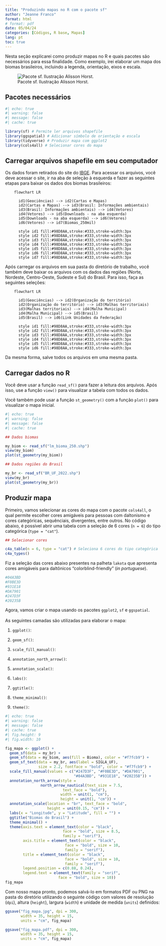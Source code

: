 ---
title: "Produzindo mapas no R com o pacote sf"
author: "Jeanne Franco"
format: html 
# format: pdf
date: 05/04/24
categories: [Códigos, R base, Mapas]
lang: pt
toc: true
---

Nesta seção explicarei como produzir mapas no R e quais pacotes são necessários para essa finalidade. Como exemplo, irei elaborar um mapa dos biomas brasileiros, incluindo a legenda, orientação, eixos e escala.

![Pacote sf. Ilustração Alisson Horst.](images/Design%20sem%20nome.png){fig-align="center"}

## Pacotes necessários

```{r}
#| echo: true
#| warning: false
#| message: false
#| cache: true

library(sf) # Permite ler arquivos shapefile
library(ggspatial) # Adicionar símbolo de orientação e escala
library(tidyverse) # Produzir mapa com ggplot2
library(cols4all) # Selecionar cores do mapa
```

## Carregar arquivos shapefile em seu computador

Os dados foram retirados do site do [IBGE](https://www.ibge.gov.br/). Para acessar os arquivos, você deve acessar o site, ir na aba de seleção à esquerda e fazer as seguintes etapas para baixar os dados dos biomas brasileiros:

```{mermaid}
    flowchart LR

      id1(Geociências) --> id2(Cartas e Mapas)
      id2(Cartas e Mapas) --> id3(Brasil: Informações ambientais)
      id3(Brasil: Informações ambientais) --> id4(Vetores)
      id4(Vetores) --> id5(Downloads - na aba esquerda)
      id5(Downloads - na aba esquerda) --> id6(Vetores)
      id6(Vetores) --> id7(Biomas_250mil)
      
      style id1 fill:#98D8AA,stroke:#333,stroke-width:3px
      style id2 fill:#98D8AA,stroke:#333,stroke-width:3px
      style id3 fill:#98D8AA,stroke:#333,stroke-width:3px
      style id4 fill:#98D8AA,stroke:#333,stroke-width:3px
      style id5 fill:#98D8AA,stroke:#333,stroke-width:3px
      style id6 fill:#98D8AA,stroke:#333,stroke-width:3px
      style id7 fill:#98D8AA,stroke:#333,stroke-width:3px
```

Após carregar os arquivos em sua pasta do diretório de trabalho, você também deve baixar os arquivos com os dados das regiões (Norte, Nordeste, Centro-Oeste, Sudeste e Sul) do Brasil. Para isso, faça as seguintes seleções:

```{mermaid}
    flowchart LR

      id1(Geociências) --> id2(Organização do território)
      id2(Organização do território) --> id3(Malhas territoriais)
      id3(Malhas territoriais) --> id4(Malha Municipal)
      id4(Malha Municipal) --> id5(Brasil)
      id5(Brasil) --> id6(Link Unidades da Federação)
      
      style id1 fill:#98D8AA,stroke:#333,stroke-width:3px
      style id2 fill:#98D8AA,stroke:#333,stroke-width:3px
      style id3 fill:#98D8AA,stroke:#333,stroke-width:3px
      style id4 fill:#98D8AA,stroke:#333,stroke-width:3px
      style id5 fill:#98D8AA,stroke:#333,stroke-width:3px
      style id6 fill:#98D8AA,stroke:#333,stroke-width:3px
```

Da mesma forma, salve todos os arquivos em uma mesma pasta.

## Carregar dados no R

Você deve usar a função `read_sf()` para fazer a leitura dos arquivos. Após isso, use a função `view()` para visualizar a tabela com todos os dados.

Você também pode usar a função `st_geometry()` com a função `plot()` para visualizar o mapa inicial.

```{r}
#| echo: true
#| warning: false
#| message: false
#| cache: true

## Dados biomas

my_biom <- read_sf("lm_bioma_250.shp") 
view(my_biom)
plot(st_geometry(my_biom))

## Dados regiões do Brasil

my_br <- read_sf("BR_UF_2022.shp") 
view(my_br)
plot(st_geometry(my_br))
```

## Produzir mapa

Primeiro, vamos selecionar as cores do mapa com o pacote `cols4all`, o qual permite escolher cores amigáveis para pessoas com daltonismo e cores categóricas, sequênciais, divergentes, entre outros. No código abaixo, é possível abrir uma tabela com a seleção de 6 cores (`n = 6`) do tipo categórica (`type = "cat"`).

``` r
## Selecionar cores

c4a_table(n = 6, type = "cat") # Seleciona 6 cores do tipo categórica
c4a_types()
```

Fiz a seleção das cores abaixo presentes na palheta `lakota` que apresenta cores amigáveis para daltônicos "colorblind-friendly" (*in portuguese*).

``` r
#04A3BD
#F0BE3D
#931E18
#DA7901
#247D3F
#20235B
```

Agora, vamos criar o mapa usando os pacotes `ggplot2`, `sf` e `ggspatial`.\
\
As seguintes camadas são utilizadas para elaborar o mapa:

1.  `ggplot()`:

2.  `geom_sf()`:

3.  `scale_fill_manual()`:

4.   `annotation_north_arrow()`:

5.  `annotation_scale()`:

6.  `labs()`:

7.  `ggtitle()`:

8.  `theme_minimal()`:

9.  `theme()`:

```{r}
#| echo: true
#| warning: false
#| message: false
#| cache: true
#| fig.height: 9
#| fig.width: 10

fig_mapa <- ggplot() + 
  geom_sf(data = my_br) +
  geom_sf(data = my_biom, aes(fill = Bioma), color = "#f7fcb9") +
  geom_sf_text(data = my_br, aes(label = SIGLA_UF), 
               size = 2.2, fontface = "bold", color = "#f7fcb9") +
  scale_fill_manual(values = c("#247D3F", "#F0BE3D", "#DA7901", 
                               "#04A3BD", "#931E18", "#20235B")) +
  annotation_north_arrow(style = 
                north_arrow_nautical(text_size = 7.5,
                          text_face = "bold"),
                         width = unit(1, "cm"),
                         height = unit(1, "cm")) +
  annotation_scale(location = "br", text_face = "bold",
                   height = unit(0.15, "cm")) +
  labs(x = "Longitude", y = "Latitude", fill = "") +
  ggtitle("Biomas do Brasil") +
  theme_minimal() +
  theme(axis.text = element_text(color = "black", 
                          face = "bold", size = 8.5,
                          family = "serif"),
        axis.title = element_text(color = "black", 
                           face = "bold", size = 10,
                           family = "serif"),
        title = element_text(color = "black", 
                           face = "bold", size = 10,
                           family = "serif"),
        legend.position = c(0.88, 0.24),
        legend.text = element_text(family = "serif",
                        face = "bold", size = 10))
fig_mapa
```

Com nosso mapa pronto, podemos salvá-lo em formatos PDF ou PNG na pasta do diretório utilizando o seguinte código com valores de resolução (`dpi`), altura (`height`), largura (`width`) e unidade de medida (`units`) definidos:

``` r
ggsave("fig_mapa.jpg", dpi = 300,
       width = 35, height = 15, 
       units = "cm", fig_mapa)

ggsave("fig_mapa.pdf", dpi = 300,
       width = 35, height = 15, 
       units = "cm", fig_mapa)
```
